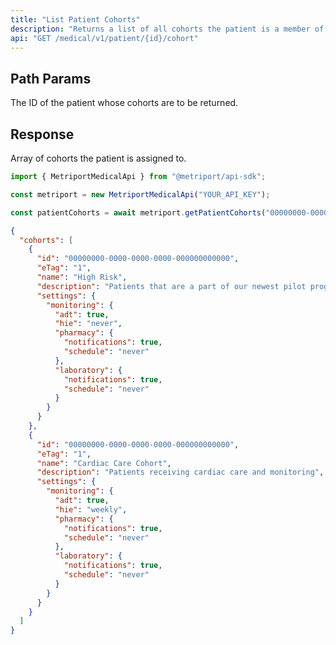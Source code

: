 ```yaml
---
title: "List Patient Cohorts"
description: "Returns a list of all cohorts the patient is a member of. For more information, see the [guide about Cohorts](/medical-api/handling-data/cohorts)"
api: "GET /medical/v1/patient/{id}/cohort"
---
```


## Path Params

<ParamField path="id" type="string" required>
  The ID of the patient whose cohorts are to be returned.
</ParamField>

## Response

<ResponseField name="cohorts" type="Cohort[]" required>
  Array of cohorts the patient is assigned to.
  <Expandable title="Cohort properties">
    <Snippet file="cohort-response.mdx" />
  </Expandable>
</ResponseField>

<ResponseExample>

```javascript Metriport SDK
import { MetriportMedicalApi } from "@metriport/api-sdk";

const metriport = new MetriportMedicalApi("YOUR_API_KEY");

const patientCohorts = await metriport.getPatientCohorts("00000000-0000-0000-0000-000000000000");
```

</ResponseExample>

```json
{
  "cohorts": [
    {
      "id": "00000000-0000-0000-0000-000000000000",
      "eTag": "1",
      "name": "High Risk",
      "description": "Patients that are a part of our newest pilot program.",
      "settings": {
        "monitoring": {
          "adt": true,
          "hie": "never",
          "pharmacy": {
            "notifications": true,
            "schedule": "never"
          },
          "laboratory": {
            "notifications": true,
            "schedule": "never"
          }
        }
      }
    },
    {
      "id": "00000000-0000-0000-0000-000000000000",
      "eTag": "1",
      "name": "Cardiac Care Cohort",
      "description": "Patients receiving cardiac care and monitoring",
      "settings": {
        "monitoring": {
          "adt": true,
          "hie": "weekly",
          "pharmacy": {
            "notifications": true,
            "schedule": "never"
          },
          "laboratory": {
            "notifications": true,
            "schedule": "never"
          }
        }
      }
    }
  ]
}
```
